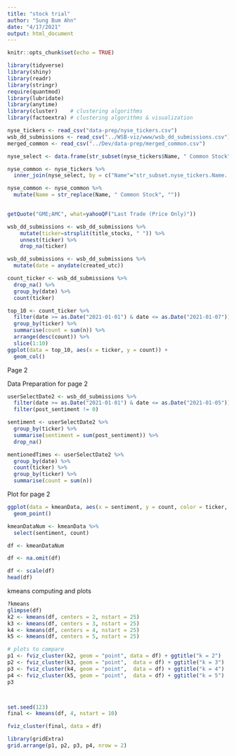 ```yaml
---
title: "stock trial"
author: "Sung Bum Ahn"
date: "4/17/2021"
output: html_document
---
```


```r
knitr::opts_chunk$set(echo = TRUE)
```


```r
library(tidyverse)
library(shiny)
library(readr)
library(stringr)
require(quantmod)
library(lubridate)
library(anytime)
library(cluster)    # clustering algorithms
library(factoextra) # clustering algorithms & visualization
```

```r
nyse_tickers <- read_csv("data-prep/nyse_tickers.csv")
wsb_dd_submissions <- read_csv("../WSB-viz/www/wsb_dd_submissions.csv")
merged_common <- read_csv("../Dev/data-prep/merged_common.csv")
```

```r
nyse_select <- data.frame(str_subset(nyse_tickers$Name, " Common Stock"))

nyse_common <- nyse_tickers %>% 
  inner_join(nyse_select, by = c("Name"="str_subset.nyse_tickers.Name....Common.Stock.."))

nyse_common <- nyse_common %>% 
  mutate(Name = str_replace(Name, " Common Stock", ""))
  
```



```r
getQuote("GME;AMC", what=yahooQF("Last Trade (Price Only)"))
```


```r
wsb_dd_submissions <- wsb_dd_submissions %>% 
    mutate(ticker=strsplit(title_stocks, " ")) %>% 
    unnest(ticker) %>% 
    drop_na(ticker)
```

```r
wsb_dd_submissions <- wsb_dd_submissions %>% 
  mutate(date = anydate(created_utc))
```

```r
count_ticker <- wsb_dd_submissions %>% 
  drop_na() %>% 
  group_by(date) %>%
  count(ticker)
```

```r
top_10 <- count_ticker %>%
  filter(date >= as.Date("2021-01-01") & date <= as.Date("2021-01-07")) %>%
  group_by(ticker) %>%
  summarise(count = sum(n)) %>%
  arrange(desc(count)) %>%
  slice(1:10)
ggplot(data = top_10, aes(x = ticker, y = count)) +
  geom_col()
```
Page 2

Data Preparation for page 2
```r
userSelectDate2 <- wsb_dd_submissions %>%
  filter(date >= as.Date("2021-01-01") & date <= as.Date("2021-01-05")) %>%
  filter(post_sentiment != 0)
```

```r
sentiment <- userSelectDate2 %>%
  group_by(ticker) %>%
  summarise(sentiment = sum(post_sentiment)) %>% 
  drop_na()

mentionedTimes <- userSelectDate2 %>%
  group_by(date) %>%
  count(ticker) %>% 
  group_by(ticker) %>%
  summarise(count = sum(n))
```

Plot for page 2
```r
ggplot(data = kmeanData, aes(x = sentiment, y = count, color = ticker, size = count)) +
  geom_point()
```

```r
kmeanDataNum <- kmeanData %>% 
  select(sentiment, count)

df <- kmeanDataNum

df <- na.omit(df)

df <- scale(df)
head(df)
```

kmeans computing and plots
```r
?kmeans
glimpse(df)
k2 <- kmeans(df, centers = 2, nstart = 25)
k3 <- kmeans(df, centers = 3, nstart = 25)
k4 <- kmeans(df, centers = 4, nstart = 25)
k5 <- kmeans(df, centers = 5, nstart = 25)

# plots to compare
p1 <- fviz_cluster(k2, geom = "point", data = df) + ggtitle("k = 2")
p2 <- fviz_cluster(k3, geom = "point",  data = df) + ggtitle("k = 3")
p3 <- fviz_cluster(k4, geom = "point",  data = df) + ggtitle("k = 4")
p4 <- fviz_cluster(k5, geom = "point",  data = df) + ggtitle("k = 5")
p3



set.seed(123)
final <- kmeans(df, 4, nstart = 10)

fviz_cluster(final, data = df)

library(gridExtra)
grid.arrange(p1, p2, p3, p4, nrow = 2)
```
